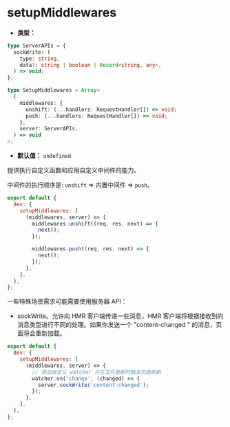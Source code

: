 # setupMiddlewares

- **类型：**

```ts
type ServerAPIs = {
  sockWrite: (
    type: string,
    data?: string | boolean | Record<string, any>,
  ) => void;
};

type SetupMiddlewares = Array<
  (
    middlewares: {
      unshift: (...handlers: RequestHandler[]) => void;
      push: (...handlers: RequestHandler[]) => void;
    },
    server: ServerAPIs,
  ) => void
>;
```

- **默认值：** `undefined`

提供执行自定义函数和应用自定义中间件的能力。

中间件的执行顺序是: `unshift` => 内置中间件 => `push`。

```js
export default {
  dev: {
    setupMiddlewares: [
      (middlewares, server) => {
        middlewares.unshift((req, res, next) => {
          next();
        });

        middlewares.push((req, res, next) => {
          next();
        });
      },
    ],
  },
};
```

一些特殊场景需求可能需要使用服务器 API：

- sockWrite。允许向 HMR 客户端传递一些消息，HMR 客户端将根据接收到的消息类型进行不同的处理。如果你发送一个 "content-changed " 的消息，页面将会重新加载。

```js
export default {
  dev: {
    setupMiddlewares: [
      (middlewares, server) => {
        // 添加自定义 watcher 并在文件更新时触发页面刷新
        watcher.on('change', (changed) => {
          server.sockWrite('content-changed');
        });
      },
    ],
  },
};
```
